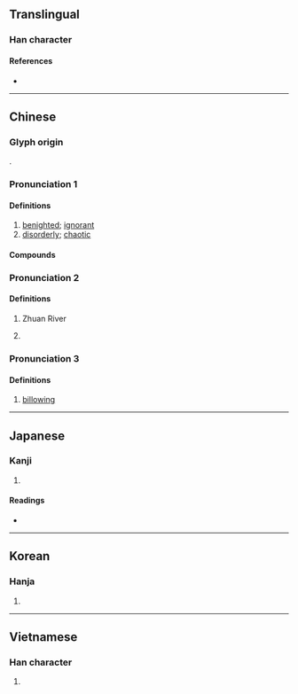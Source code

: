 {{character info/new}}
==Translingual==

===Han character===
{{Han char|rn=85|rad=水|as=04|sn=7|four=35117|canj=EPU|ids=⿰氵屯}}

====References====
* {{Han ref|kx=0610.100|dkj=17193|dj=1003.040|hdz=31561.090|uh=6C8C|ud=27788|bh=A850|bd=43088}}

----

==Chinese==
{{zh-forms}}

===Glyph origin===
{{Han etym}}
{{Han compound|水|alt1=氵|屯|ls=psc|c1=s|c2=p}}.

===Pronunciation 1===
{{zh-pron
|m=dùn
|c=deon6
|mn=tūn
|mc=2
|oc=n,3
|cat=a
}}

====Definitions====
{{zh-hanzi}}

# [[benighted]]; [[ignorant]]
# [[disorderly]]; [[chaotic]]

====Compounds====
{{zh-der|悶沌沌|混沌|渾沌|混沌世界|混混沌沌|鑿渾沌}}

===Pronunciation 2===
{{zh-pron
|m=zhuàn
|c=cyun5
|mc=3
|oc=n,1
|cat=
}}

====Definitions====
{{zh-hanzi}}

# {{zh-div|河}} Zhuan River {{gloss|river in [[Hubei]] Province}}
# {{zh-only|沌口|''name of an ancient county''}}

===Pronunciation 3===
{{zh-pron
|m=tún
|mc=1
|oc=n,2
|cat=a
}}

====Definitions====
{{zh-hanzi}}

# {{lb|zh|of waves}} [[billowing]]

----

==Japanese==

===Kanji===
{{ja-kanji|grade=|rs=水04}}

# {{defn|lang=ja|sort=水04}}

====Readings====
* {{ja-readings|on=[[とん]] (ton)|kun=[[ふさがる]] (fusagaru), [[くらい]] (kurai), [[おろか]] (oroka)}}

----

==Korean==

===Hanja===
{{ko-hanja|hangeul=돈|eumhun=|rv=don|mr=ton|y=ton}}

# {{defn|lang=ko|sort=水04}}

----

==Vietnamese==

===Han character===
{{vi-readings|rs=水04| hanviet = xộn}}

# {{defn|lang=vi|sort=水04}}